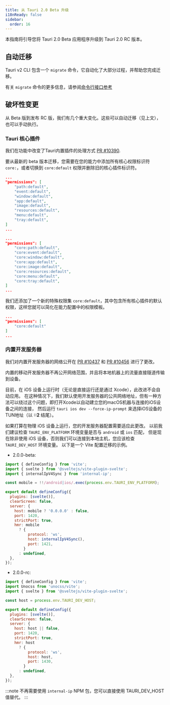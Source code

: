 ```yaml
---
title: 从 Tauri 2.0 Beta 升级
i18nReady: false
sidebar:
  order: 16
---
```



本指南将引导您将 Tauri 2.0 Beta 应用程序升级到 Tauri 2.0 RC 版本。

## 自动迁移

Tauri v2 CLI 包含一个 `migrate` 命令，它自动化了大部分过程，并帮助您完成迁移。

<CommandTabs
  npm="npm install @tauri-apps/cli@next
    npm run tauri migrate"
  yarn="yarn upgrade @tauri-apps/cli@next
    yarn tauri migrate"
  pnpm="pnpm update @tauri-apps/cli@next
    pnpm tauri migrate"
  cargo='cargo install tauri-cli --version "^2.0.0-rc"
    cargo tauri migrate'
/>

有关 `migrate` 命令的更多信息，请参阅[命令行接口参考](/reference/cli/#migrate)

## 破坏性变更

从 Beta 版到发布 RC 版，我们有几个重大变化。这些可以自动迁移（见上文），也可以手动执行。

### Tauri 核心插件

我们在功能中改变了Tauri内置插件的处理方式 [PR #10390](https://github.com/tauri-apps/tauri/pull/10390).

要从最新的 beta 版本迁移，您需要在您的能力中添加所有核心权限标识符 `core:`，或者切换到 `core:default` 权限并删除旧的核心插件标识符。

```json
...
"permissions": [
    "path:default",
    "event:default",
    "window:default",
    "app:default",
    "image:default",
    "resources:default",
    "menu:default",
    "tray:default",
]
...
```

```json
...
"permissions": [
    "core:path:default",
    "core:event:default",
    "core:window:default",
    "core:app:default",
    "core:image:default",
    "core:resources:default",
    "core:menu:default",
    "core:tray:default",
]
...
```

我们还添加了一个新的特殊权限集 `core:default`，其中包含所有核心插件的默认权限，这样您就可以简化在能力配置中的权限模板。

```json
...
"permissions": [
    "core:default"
]
...
```

### 内置开发服务器

我们对内置开发服务器的网络公开在 [PR #10437](https://github.com/tauri-apps/tauri/pull/10437) 和 [PR #10456](https://github.com/tauri-apps/tauri/pull/10456) 进行了更改。

内置的移动开发服务器不再公开网络范围，并且将本地机器上的流量直接隧道传输到设备。

目前，在 iOS 设备上运行时（无论是直接运行还是通过 Xcode），此改进不会自动应用。
在这种情况下，我们默认使用开发服务器的公共网络地址，但有一种方法可以绕过这个问题，即打开Xcode以自动建立您的macOS机器与连接的iOS设备之间的连接，
然后运行 `tauri ios dev --force-ip-prompt` 来选择iOS设备的TUN地址（以 **::2** 结尾）。

如果打算在物理 iOS 设备上运行，您的开发服务器配置需要适应此更改。
以前我们建议检查 `TAURI_ENV_PLATFORM` 环境变量是否与 `android` 或 `ios` 匹配，
但是现在除非使用 iOS 设备，否则我们可以连接到本地主机，您应该检查 `TAURI_DEV_HOST` 环境变量。
以下是一个 Vite 配置迁移的示例。

- 2.0.0-beta:

```js
import { defineConfig } from 'vite';
import { svelte } from '@sveltejs/vite-plugin-svelte';
import { internalIpV4Sync } from 'internal-ip';

const mobile = !!/android|ios/.exec(process.env.TAURI_ENV_PLATFORM);

export default defineConfig({
  plugins: [svelte()],
  clearScreen: false,
  server: {
    host: mobile ? '0.0.0.0' : false,
    port: 1420,
    strictPort: true,
    hmr: mobile
      ? {
          protocol: 'ws',
          host: internalIpV4Sync(),
          port: 1421,
        }
      : undefined,
  },
});
```

- 2.0.0-rc:

```js
import { defineConfig } from 'vite';
import Unocss from 'unocss/vite';
import { svelte } from '@sveltejs/vite-plugin-svelte';

const host = process.env.TAURI_DEV_HOST;

export default defineConfig({
  plugins: [svelte()],
  clearScreen: false,
  server: {
    host: host || false,
    port: 1420,
    strictPort: true,
    hmr: host
      ? {
          protocol: 'ws',
          host: host,
          port: 1430,
        }
      : undefined,
  },
});
```

:::note
不再需要使用 `internal-ip` NPM 包，您可以直接使用 TAURI_DEV_HOST 值替代。
:::
